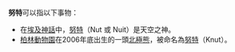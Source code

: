 '''努特'''可以指以下事物：

*在[[埃及神話|埃及神話]]中，[[努特_(埃及神祇)|努特]]（Nut 或 Nuit）是天空之神。
*[[柏林動物園|柏林動物園]]在2006年底出生的一頭[[北極熊|北極熊]]，被命名為[[努特_(北極熊)|努特]]（Knut）。

{{disambig|N|Cat=二字译名消歧义}}